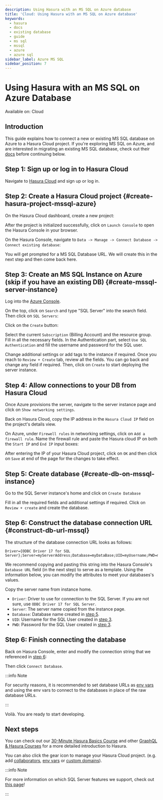 ```yaml
---
description: Using Hasura with an MS SQL on Azure database
title: 'Cloud: Using Hasura with an MS SQL on Azure database'
keywords:
  - hasura
  - docs
  - existing database
  - guide
  - ms sql
  - mssql
  - azure
  - azure sql
sidebar_label: Azure MS SQL
sidebar_position: 7
---
```



# Using Hasura with an MS SQL on Azure Database

<div className='badge badge--primary heading-badge'>Available on: Cloud</div>

## Introduction

This guide explains how to connect a new or existing MS SQL database on Azure to a Hasura Cloud project. If you're
exploring MS SQL on Azure, and are interested in migrating an existing MS SQL database, check out their
[docs](https://learn.microsoft.com/en-us/azure/dms/tutorial-sql-server-to-azure-sql) before continuing below.

## Step 1: Sign up or log in to Hasura Cloud

Navigate to [Hasura Cloud](https://cloud.hasura.io/signup/?pg=docs&plcmt=body&cta=navigate-to-hasura-cloud&tech=default)
and sign up or log in.

## Step 2: Create a Hasura Cloud project {#create-hasura-project-mssql-azure}

On the Hasura Cloud dashboard, create a new project:

<Thumbnail src='/img/cloud-dbs/create-hasura-cloud-project.png' alt='Create Hasura Cloud project' width='1000px' />

After the project is initialized successfully, click on `Launch Console` to open the Hasura Console in your browser.

On the Hasura Console, navigate to `Data -> Manage -> Connect Database -> Connect existing database`:

You will get prompted for a MS SQL Database URL. We will create this in the next step and then come back here.

<Thumbnail src='/img/cloud-dbs/mssql/existing-mssql-setup.png' alt='Hasura Cloud database setup' width='1000px' />

## Step 3: Create an MS SQL Instance on Azure (skip if you have an existing DB) {#create-mssql-server-instance}

Log into the [Azure Console](https://portal.azure.com/#home).

On the top, click on `Search` and type "SQL Server" into the search field. Then click on `SQL Servers`:

<Thumbnail
  src='/img/cloud-dbs/mssql/select-sql-server-step-1.png'
  alt='Navigate to SQL Servers on Azure'
  width='1000px'
/>

Click on the `Create` button:

<Thumbnail src='/img/cloud-dbs/mssql/click-on-create-step-2.png' alt='Create database in Azure' width='1000px' />

Select the current `Subscription` (Billing Account) and the resource group. Fill in all the necessary fields. In the
Authentication part, select `Use SQL Authentication` and fill the username and password for the SQL user.

<Thumbnail
  src='/img/cloud-dbs/mssql/fill-required-fields-step-3.png'
  alt='Fill all required fields to create database'
  width='1000px'
/>

Change additional settings or add tags to the instance if required. Once you reach to `Review + Create` tab, review all
the fields. You can go back and change any field if required. Then, click on `Create` to start deploying the server
instance.

<Thumbnail
  src='/img/cloud-dbs/mssql/review-and-create-step-4.png'
  alt='Review and create SQL Server instance'
  width='1000px'
/>

## Step 4: Allow connections to your DB from Hasura Cloud

Once Azure provisions the server, navigate to the server instance page and click on `Show networking settings`.

<Thumbnail src='/img/cloud-dbs/mssql/server-created-go-to-network.png' alt='Go to networking settings' width='1000px' />

Back on Hasura Cloud, copy the IP address in the `Hasura Cloud IP` field on the project's details view.

<Thumbnail src='/img/projects/hasura-cloud-ip.png' alt='Hasura Cloud IP field' width='1000px' />

On Azure, under `Firewell rules` in networking settings, click on `Add a firewall rule`. Name the firewall rule and
paste the Hasura cloud IP on both the `Start IP` and `End IP` input boxes:

<Thumbnail src='/img/cloud-dbs/mssql/add-ip-and-save.png' alt='Add IP to firewall' width='1000px' />

After entering the IP of your Hasura Cloud project, click on `OK` and then click on `Save` at end of the page for the
changes to take effect.

## Step 5: Create database {#create-db-on-mssql-instance}

Go to the SQL Server instance's home and click on `Create Database`

<Thumbnail
  src='/img/cloud-dbs/mssql/click-on-create-db-step-6.png'
  alt='Create Database on SQL Server'
  width='1000px'
/>

Fill in all the required fields and additional settings if required. Click on `Review + create` and create the database.

<Thumbnail src='/img/cloud-dbs/mssql/create-db-step-7.png' alt='Review and create database' width='1000px' />

## Step 6: Construct the database connection URL {#construct-db-url-mssql}

The structure of the database connection URL looks as follows:

```text
Driver={ODBC Driver 17 for SQL Server};Server=myServerAddress;Database=myDataBase;UID=myUsername;PWD=myPassword;
```

We recommend copying and pasting this string into the Hasura Console's `Database URL` field (in the next step) to serve
as a template. Using the information below, you can modify the attributes to meet your databases's values.

Copy the server name from instance home.

<Thumbnail src='/img/cloud-dbs/mssql/copy-server-name.png' alt='Copy server name' width='1000px' />

- `Driver`: Driver to use for connection to the SQL Server. If you are not sure, use `ODBC Driver 17 for SQL Server`.
- `Server`: The server name copied from the instance page.
- `Database`: Database name created in [step 5](#create-db-on-mssql-instance).
- `UID`: Username for the SQL User created in [step 3](#create-mssql-server-instance).
- `PWD`: Password for the SQL User created in [step 3](#create-mssql-server-instance).

## Step 6: Finish connecting the database

Back on Hasura Console, enter and modify the connection string that we referenced in [step 6](#construct-db-url-mssql):

<Thumbnail src='/img/cloud-dbs/mssql/connect-to-hasura-step-8.png' alt='Database setup' width='1000px' />

Then click `Connect Database`.

:::info Note

For security reasons, it is recommended to set database URLs as [env vars](/projects/env-vars.mdx) and using the env
vars to connect to the databases in place of the raw database URLs.

:::

Voilà. You are ready to start developing.

<Thumbnail src='/img/cloud-dbs/hasura-console.png' alt='Hasura console' width='1100px' />

## Next steps

You can check out our [30-Minute Hasura Basics Course](https://hasura.io/learn/graphql/hasura/introduction/) and other
[GraphQL & Hasura Courses](https://hasura.io/learn/) for a more detailed introduction to Hasura.

You can also click the gear icon to manage your Hasura Cloud project. (e.g. add
[collaborators](/projects/collaborators.mdx), [env vars](/projects/env-vars.mdx) or
[custom domains](/projects/domains.mdx)).

<Thumbnail src='/img/getting-started/project-manage.png' alt='Project actions' width='860px' />

:::info Note

For more information on which SQL Server features we support, check out
[this page](/databases/index.mdx#feature-support)!

:::
